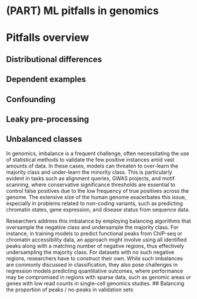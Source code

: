 # (PART) ML pitfalls in genomics {-}

# Pitfalls overview
## Distributional differences
## Dependent examples
## Confounding
## Leaky pre-processing
## Unbalanced classes
In genomics, imbalance is a frequent challenge, often necessitating the use of statistical methods to validate the few positive instances amid vast amounts of data. In these cases, models can threaten to over-learn the majority class and under-learn the minority class. This is particularly evident in tasks such as alignment queries, GWAS projects, and motif scanning, where conservative significance thresholds are essential to control false positives due to the low frequency of true positives across the genome. The extensive size of the human genome exacerbates this issue, especially in problems related to non-coding variants, such as predicting chromatin states, gene expression, and disease status from sequence data. 

Researchers address this imbalance by employing balancing algorithms that oversample the negative class and undersample the majority class. For instance, in training models to predict functional peaks from ChIP-seq or chromatin accessibility data, an approach might involve using all identified peaks along with a matching number of negative regions, thus effectively undersampling the majority class. For datasets with no such negative regions, researchers have to construct their own. While such imbalances are commonly discussed in classification, they also pose challenges in regression models predicting quantitative outcomes, where performance may be compromised in regions with sparse data, such as genomic areas or genes with low read counts in single-cell genomics studies.
## Balancing the proportion of peaks / no-peaks in validation sets
